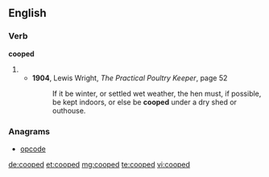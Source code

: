 ==English==

===Verb===
'''cooped'''
# {{past of|coop}}
#* '''1904''', Lewis Wright, ''The Practical Poultry Keeper'', page 52
#*: If it be winter, or settled wet weather, the hen must, if possible, be kept indoors, or else be '''cooped''' under a dry shed or outhouse.

===Anagrams===
* [[opcode#English|opcode]]

[[de:cooped]]
[[et:cooped]]
[[mg:cooped]]
[[te:cooped]]
[[vi:cooped]]